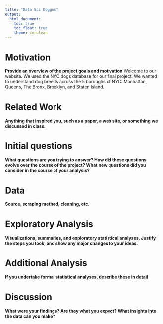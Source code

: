 ```yaml
---
title: "Data Sci Doggos"
output: 
  html_document:
    toc: true
    toc_float: true
    theme: cerulean
---
```


# Motivation

**Provide an overview of the project goals and motivation** 
Welcome to our website. We used the NYC dogs database for our final project. We wanted to understand dog breeds across the 5 boroughs of NYC: Manhattan, Queens, The Bronx, Brooklyn, and Staten Island. 

# Related Work 

**Anything that inspired you, such as a paper, a web site, or something we discussed in class.**


# Initial questions

**What questions are you trying to answer? How did these questions evolve over the course of the project? What new questions did you consider in the course of your analysis?**

# Data

**Source, scraping method, cleaning, etc.**

# Exploratory Analysis

**Visualizations, summaries, and exploratory statistical analyses. Justify the steps you took, and show any major changes to your ideas.**

# Additional Analysis

**If you undertake formal statistical analyses, describe these in detail**

# Discussion

**What were your findings? Are they what you expect? What insights into the data can you make?**